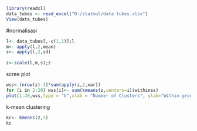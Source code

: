 ```{r}
library(readxl)
data_tubes <- read_excel("D:/statmul/data tubes.xlsx")
View(data_tubes)
```

#normalisasi

```{r}
l<- data_tubes[,-c(1,1)];l
m<- apply(l,2,mean)
s<- apply(l,2,sd)
 
z<-scale(l,m,s);z
```

scree plot
```{r}
wss<-(nrow(z)-1)*sum(apply(z,2,var))
for (i in 2:20) wss[i]<- sum(kmeans(z,centers=i)$withinss)
plot(1:20,wss,type = "b",xlab = "Number of Clusters", ylab="Within group sum of square")
```


k-mean clustering
```{r}
kc<- kmeans(z,3)
kc
```


